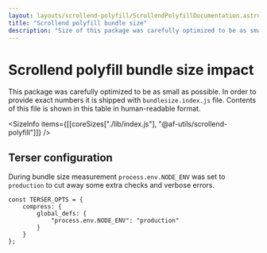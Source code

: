 ```yaml
---
layout: layouts/scrollend-polyfill/ScrollendPolyfillDocumentation.astro
title: "Scrollend polyfill bundle size"
description: "Size of this package was carefully optimized to be as small as possible."
---
```



# Scrollend polyfill bundle size impact

This package was carefully optimized to be as small as possible.
In order to provide exact numbers it is shipped with `bundlesize.index.js` file.
Contents of this file is shown in this table in human-readable format.

<SizeInfo
    items={[[coreSizes["./lib/index.js"], "@af-utils/scrollend-polyfill"]]}
/>

## Terser configuration

During bundle size measurement `process.env.NODE_ENV` was set to `production`
to cut away some extra checks and verbose errors.

```tsx
const TERSER_OPTS = {
    compress: {
        global_defs: {
            "process.env.NODE_ENV": "production"
        }
    }
};
```

